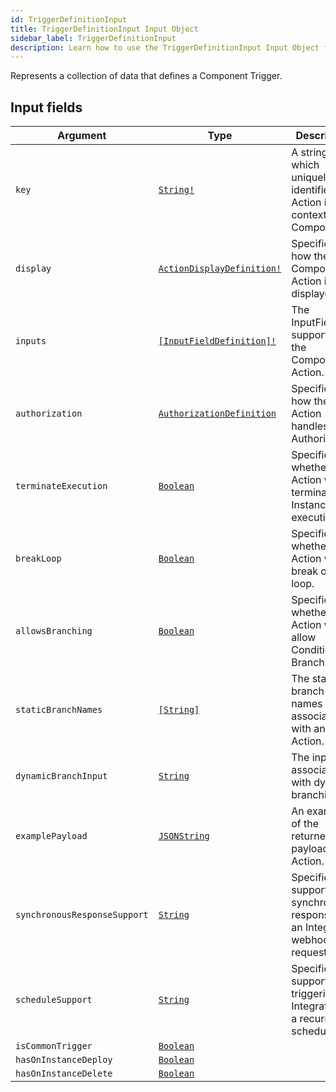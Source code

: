 ```yaml
---
id: TriggerDefinitionInput
title: TriggerDefinitionInput Input Object
sidebar_label: TriggerDefinitionInput
description: Learn how to use the TriggerDefinitionInput Input Object for Builder's API.
---
```


Represents a collection of data that defines a Component Trigger.

## Input fields

| Argument                     | Type                                                                              | Description                                                                    |
| ---------------------------- | --------------------------------------------------------------------------------- | ------------------------------------------------------------------------------ |
| `key`                        | [`String!`](/composer/builder/api/schema/scalar/String.mdx)                                         | A string which uniquely identifies the Action in the context of the Component. |
| `display`                    | [`ActionDisplayDefinition!`](/composer/builder/api/schema/input_object/ActionDisplayDefinition.mdx) | Specifies how the Component Action is displayed.                               |
| `inputs`                     | [`[InputFieldDefinition]!`](/composer/builder/api/schema/input_object/InputFieldDefinition.mdx)     | The InputFields supported by the Component Action.                             |
| `authorization`              | [`AuthorizationDefinition`](/composer/builder/api/schema/input_object/AuthorizationDefinition.mdx)  | Specifies how the Action handles Authorization.                                |
| `terminateExecution`         | [`Boolean`](/composer/builder/api/schema/scalar/Boolean.mdx)                                        | Specifies whether the Action will terminate Instance execution.                |
| `breakLoop`                  | [`Boolean`](/composer/builder/api/schema/scalar/Boolean.mdx)                                        | Specifies whether an Action will break out of a loop.                          |
| `allowsBranching`            | [`Boolean`](/composer/builder/api/schema/scalar/Boolean.mdx)                                        | Specifies whether the Action will allow Conditional Branching.                 |
| `staticBranchNames`          | [`[String]`](/composer/builder/api/schema/scalar/String.mdx)                                        | The static branch names associated with an Action.                             |
| `dynamicBranchInput`         | [`String`](/composer/builder/api/schema/scalar/String.mdx)                                          | The input associated with dynamic branching.                                   |
| `examplePayload`             | [`JSONString`](/composer/builder/api/schema/scalar/JSONString.mdx)                                  | An example of the returned payload of an Action.                               |
| `synchronousResponseSupport` | [`String`](/composer/builder/api/schema/scalar/String.mdx)                                          | Specifies support for synchronous responses to an Integration webhook request. |
| `scheduleSupport`            | [`String`](/composer/builder/api/schema/scalar/String.mdx)                                          | Specifies support for triggering an Integration on a recurring schedule.       |
| `isCommonTrigger`            | [`Boolean`](/composer/builder/api/schema/scalar/Boolean.mdx)                                        |                                                                                |
| `hasOnInstanceDeploy`        | [`Boolean`](/composer/builder/api/schema/scalar/Boolean.mdx)                                        |                                                                                |
| `hasOnInstanceDelete`        | [`Boolean`](/composer/builder/api/schema/scalar/Boolean.mdx)                                        |                                                                                |
